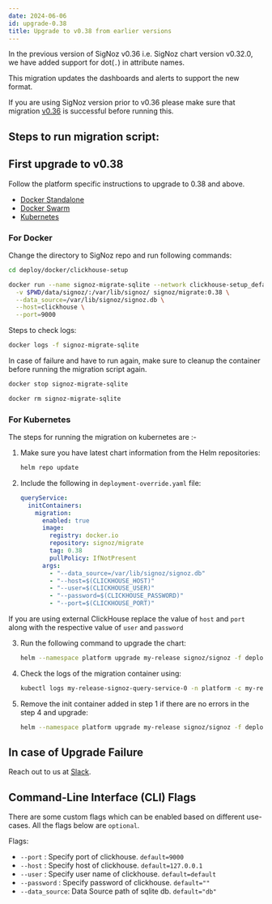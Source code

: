 ```yaml
---
date: 2024-06-06
id: upgrade-0.38
title: Upgrade to v0.38 from earlier versions
---
```



In the previous version of SigNoz v0.36 i.e. SigNoz chart version v0.32.0, we have added support for dot(`.`) in attribute names.

This migration updates the dashboards and alerts to support the new format.

If you are using SigNoz version prior to v0.36 please make sure that migration [v0.36](/docs/operate/migration/upgrade-0.36) is successful before running this.

## Steps to run migration script:

## First upgrade to v0.38

Follow the platform specific instructions to upgrade to 0.38 and above.

- [Docker Standalone](https://signoz.io/docs/operate/migration/upgrade-standard/#docker-standalone)
- [Docker Swarm](https://signoz.io/docs/operate/migration/upgrade-standard/#docker-swarm-cluster)
- [Kubernetes](https://signoz.io/docs/operate/migration/upgrade-standard/#kubernetes-deployment)


### For Docker

Change the directory to SigNoz repo and run following commands:

```bash
cd deploy/docker/clickhouse-setup
```

```bash
docker run --name signoz-migrate-sqlite --network clickhouse-setup_default -it \
  -v $PWD/data/signoz/:/var/lib/signoz/ signoz/migrate:0.38 \
  --data_source=/var/lib/signoz/signoz.db \
  --host=clickhouse \
  --port=9000
```

Steps to check logs:

```bash
docker logs -f signoz-migrate-sqlite
```

In case of failure and have to run again, make sure to cleanup the container before running the migration script again.

```bash
docker stop signoz-migrate-sqlite

docker rm signoz-migrate-sqlite
```


### For Kubernetes

The steps for running the migration on kubernetes are :- 
1. Make sure you have latest chart information from the
  Helm repositories:

    ```bash
    helm repo update
    ```

2. Include the following in `deployment-override.yaml` file:
  
    ```yaml
    queryService:
      initContainers:
        migration:
          enabled: true
          image:
            registry: docker.io
            repository: signoz/migrate
            tag: 0.38
            pullPolicy: IfNotPresent
          args:
            - "--data_source=/var/lib/signoz/signoz.db"
            - "--host=$(CLICKHOUSE_HOST)"
            - "--user=$(CLICKHOUSE_USER)"
            - "--password=$(CLICKHOUSE_PASSWORD)"
            - "--port=$(CLICKHOUSE_PORT)"
    ```

  If you are using external ClickHouse replace the value of `host` and `port` along with the respective value of `user` and `password`

3. Run the following command to upgrade the chart:
    ```bash
    helm --namespace platform upgrade my-release signoz/signoz -f deployment-override.yaml
    ```
4. Check the logs of the migration container using:
    ```bash
    kubectl logs my-release-signoz-query-service-0 -n platform -c my-release-signoz-query-service-migration
    ```
5. Remove the init container added in step 1 if there are no errors in the step 4 and upgrade:
    ```bash
    helm --namespace platform upgrade my-release signoz/signoz -f deployment-override.yaml
    ``` 


## In case of Upgrade Failure

Reach out to us at [Slack](https://signoz.io/slack).

## Command-Line Interface (CLI) Flags

There are some custom flags which can be enabled based on different use-cases.
All the flags below are `optional`.

Flags:

- `--port` : Specify port of clickhouse. `default=9000`
- `--host` : Specify host of clickhouse. `default=127.0.0.1`
- `--user` : Specify user name of clickhouse. `default=default`
- `--password` : Specify password of clickhouse. `default=""`
- `--data_source`: Data Source path of sqlite db. `default="db"`